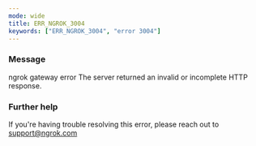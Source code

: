 ```yaml
---
mode: wide
title: ERR_NGROK_3004
keywords: ["ERR_NGROK_3004", "error 3004"]
---
```



### Message

ngrok gateway error
The server returned an invalid or incomplete HTTP response.

<ErrorDetails />

### Further help

If you're having trouble resolving this error, please reach out to [support@ngrok.com](mailto:support@ngrok.com?subject=Help%20with%20ERR_NGROK_3004)
